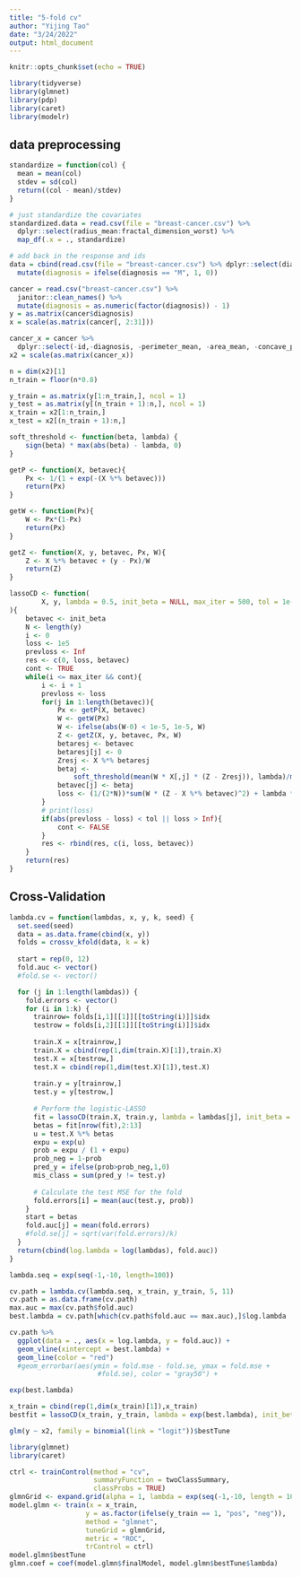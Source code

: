 ```yaml
---
title: "5-fold cv"
author: "Yijing Tao"
date: "3/24/2022"
output: html_document
---
```


```r
knitr::opts_chunk$set(echo = TRUE)

library(tidyverse)
library(glmnet)
library(pdp)
library(caret)
library(modelr)
```

## data preprocessing

```r
standardize = function(col) {
  mean = mean(col)
  stdev = sd(col)
  return((col - mean)/stdev)
}

# just standardize the covariates
standardized.data = read.csv(file = "breast-cancer.csv") %>% 
  dplyr::select(radius_mean:fractal_dimension_worst) %>% 
  map_df(.x = ., standardize)

# add back in the response and ids
data = cbind(read.csv(file = "breast-cancer.csv") %>% dplyr::select(diagnosis), standardized.data) %>% 
  mutate(diagnosis = ifelse(diagnosis == "M", 1, 0))

cancer = read.csv("breast-cancer.csv") %>% 
  janitor::clean_names() %>% 
  mutate(diagnosis = as.numeric(factor(diagnosis)) - 1)
y = as.matrix(cancer$diagnosis)
x = scale(as.matrix(cancer[, 2:31]))

cancer_x = cancer %>% 
  dplyr::select(-id,-diagnosis, -perimeter_mean, -area_mean, -concave_points_mean, -radius_worst, -area_se, -perimeter_worst, -area_worst, -concave_points_worst, -texture_worst, -smoothness_worst, -compactness_se, -compactness_mean, -compactness_worst, -concavity_worst, -fractal_dimension_worst, -perimeter_se, -concave_points_se, -fractal_dimension_se, -symmetry_worst)
x2 = scale(as.matrix(cancer_x))

n = dim(x2)[1]
n_train = floor(n*0.8)

y_train = as.matrix(y[1:n_train,], ncol = 1)
y_test = as.matrix(y[(n_train + 1):n,], ncol = 1)
x_train = x2[1:n_train,]
x_test = x2[(n_train + 1):n,]
```

```r
soft_threshold <- function(beta, lambda) {
    sign(beta) * max(abs(beta) - lambda, 0)
}

getP <- function(X, betavec){
    Px <- 1/(1 + exp(-(X %*% betavec)))
    return(Px)
}

getW <- function(Px){
    W <- Px*(1-Px)
    return(Px)
}

getZ <- function(X, y, betavec, Px, W){
    Z <- X %*% betavec + (y - Px)/W
    return(Z)
}

lassoCD <- function(
        X, y, lambda = 0.5, init_beta = NULL, max_iter = 500, tol = 1e-8
){
    betavec <- init_beta
    N <- length(y)
    i <- 0
    loss <- 1e5
    prevloss <- Inf
    res <- c(0, loss, betavec)
    cont <- TRUE
    while(i <= max_iter && cont){
        i <- i + 1
        prevloss <- loss
        for(j in 1:length(betavec)){
            Px <- getP(X, betavec)
            W <- getW(Px)
            W <- ifelse(abs(W-0) < 1e-5, 1e-5, W)
            Z <- getZ(X, y, betavec, Px, W)
            betaresj <- betavec
            betaresj[j] <- 0
            Zresj <- X %*% betaresj
            betaj <- 
                soft_threshold(mean(W * X[,j] * (Z - Zresj)), lambda)/mean(W * X[,j] * X[,j])
            betavec[j] <- betaj
            loss <- (1/(2*N))*sum(W * (Z - X %*% betavec)^2) + lambda * sum(abs(betavec))
        }
        # print(loss)
        if(abs(prevloss - loss) < tol || loss > Inf){
            cont <- FALSE
        }
        res <- rbind(res, c(i, loss, betavec))
    }
    return(res)
}
```


## Cross-Validation
```r
lambda.cv = function(lambdas, x, y, k, seed) {
  set.seed(seed)
  data = as.data.frame(cbind(x, y))
  folds = crossv_kfold(data, k = k)
  
  start = rep(0, 12)
  fold.auc <- vector()
  #fold.se <- vector()

  for (j in 1:length(lambdas)) {
    fold.errors <- vector()
    for (i in 1:k) {
      trainrow= folds[i,1][[1]][[toString(i)]]$idx
      testrow = folds[i,2][[1]][[toString(i)]]$idx
      
      train.X = x[trainrow,] 
      train.X = cbind(rep(1,dim(train.X)[1]),train.X)
      test.X = x[testrow,] 
      test.X = cbind(rep(1,dim(test.X)[1]),test.X)
      
      train.y = y[trainrow,] 
      test.y = y[testrow,] 
      
      # Perform the logistic-LASSO
      fit = lassoCD(train.X, train.y, lambda = lambdas[j], init_beta = start)
      betas = fit[nrow(fit),2:13]
      u = test.X %*% betas
      expu = exp(u)
      prob = expu / (1 + expu)
      prob_neg = 1-prob
      pred_y = ifelse(prob>prob_neg,1,0)
      mis_class = sum(pred_y != test.y)
      
      # Calculate the test MSE for the fold
      fold.errors[i] = mean(auc(test.y, prob))
    }
    start = betas
    fold.auc[j] = mean(fold.errors)
    #fold.se[j] = sqrt(var(fold.errors)/k)
  }
  return(cbind(log.lambda = log(lambdas), fold.auc))
}

lambda.seq = exp(seq(-1,-10, length=100))

cv.path = lambda.cv(lambda.seq, x_train, y_train, 5, 11)
cv.path = as.data.frame(cv.path)
max.auc = max(cv.path$fold.auc)
best.lambda = cv.path[which(cv.path$fold.auc == max.auc),]$log.lambda

cv.path %>%
  ggplot(data = ., aes(x = log.lambda, y = fold.auc)) +
  geom_vline(xintercept = best.lambda) +
  geom_line(color = "red") 
  #geom_errorbar(aes(ymin = fold.mse - fold.se, ymax = fold.mse + 
                      #fold.se), color = "gray50") +

exp(best.lambda)

x_train = cbind(rep(1,dim(x_train)[1]),x_train)
bestfit = lassoCD(x_train, y_train, lambda = exp(best.lambda), init_beta = rep(1,12))
```

```r
glm(y ~ x2, family = binomial(link = "logit"))$bestTune
```

```r
library(glmnet)
library(caret)

ctrl <- trainControl(method = "cv",
                     summaryFunction = twoClassSummary,
                     classProbs = TRUE)
glmnGrid <- expand.grid(alpha = 1, lambda = exp(seq(-1,-10, length = 100)))
model.glmn <- train(x = x_train,
                   y = as.factor(ifelse(y_train == 1, "pos", "neg")),
                   method = "glmnet",
                   tuneGrid = glmnGrid,
                   metric = "ROC",
                   trControl = ctrl)
model.glmn$bestTune
glmn.coef = coef(model.glmn$finalModel, model.glmn$bestTune$lambda)
```

